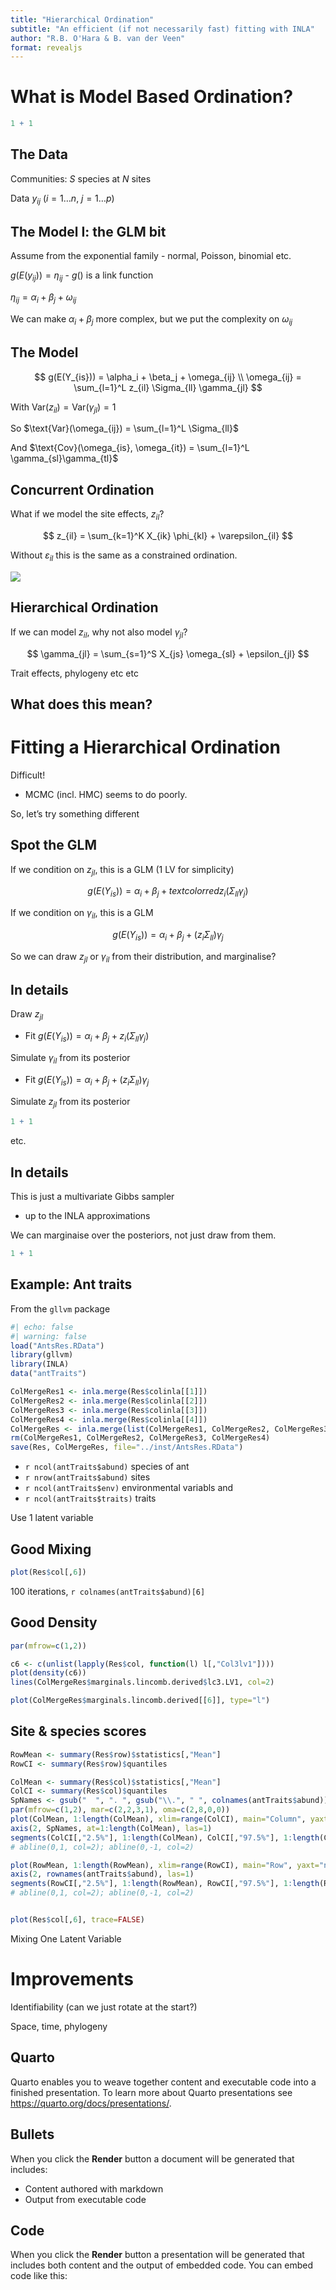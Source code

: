 ```yaml
---
title: "Hierarchical Ordination"
subtitle: "An efficient (if not necessarily fast) fitting with INLA"
author: "R.B. O'Hara & B. van der Veen"
format: revealjs
---
```


# What is Model Based Ordination?

```r
1 + 1
```

## The Data

Communities: $S$ species at $N$ sites

Data $y_{ij}$ ($i=1 \dots n$, $j=1 \dots p$)


## The Model I: the GLM bit

Assume from the exponential family 
    - normal, Poisson, binomial etc.

$g(E(y_{ij})) = \eta_{ij}$ 
    - $g()$ is a link function

$\eta_{ij} = \alpha_i + \beta_j + \omega_{ij}$

We can make $\alpha_i + \beta_j$ more complex, but we put the complexity on $\omega_{ij}$

## The Model


$$
g(E(Y_{is})) = \alpha_i + \beta_j + \omega_{ij} \\
\omega_{ij} = \sum_{l=1}^L z_{il} \Sigma_{ll} \gamma_{jl}
$$ 

With $\text{Var}(z_{il}) = \text{Var}(\gamma_{jl}) = 1$

So $\text{Var}(\omega_{ij}) = \sum_{l=1}^L \Sigma_{ll}$

And  $\text{Cov}(\omega_{is}, \omega_{it}) = \sum_{l=1}^L \gamma_{sl}\gamma_{tl}$

## Concurrent Ordination

What if we model the site effects, $z_{il}$?

$$
z_{il} = \sum_{k=1}^K X_{ik} \phi_{kl} + \varepsilon_{il}
$$

Without $\varepsilon_{il}$ this is the same as a constrained ordination.

![](ConCurrentOrd.png)


## Hierarchical Ordination

If we can model $z_{il}$, why not also model $\gamma_{jl}$?

$$
\gamma_{jl} = \sum_{s=1}^S X_{js} \omega_{sl} + \epsilon_{jl}
$$

Trait effects, phylogeny etc etc

## What does this mean?



# Fitting a Hierarchical Ordination

Difficult!

- MCMC (incl. HMC) seems to do poorly.

So, let's try something different

## Spot the GLM

If we condition on $z_{jl}$, this is a GLM (1 LV for simplicity)

$$
g(E(Y_{is})) = \alpha_i + \beta_j + textcolor{red}{z_{i}} (\Sigma_{ll} \gamma_{j})
$$ 

If we condition on $\gamma_{il}$, this is a GLM

$$
g(E(Y_{is})) = \alpha_i + \beta_j + (z_{i} \Sigma_{ll}) \gamma_{j}
$$

So we can draw $z_{jl}$ or $\gamma_{il}$ from their distribution, and marginalise?


## In details

Draw $z_{jl}$

- Fit $g(E(Y_{is})) = \alpha_i + \beta_j + z_{i} (\Sigma_{ll} \gamma_{j})$

Simulate $\gamma_{il}$ from its posterior

- Fit $g(E(Y_{is})) = \alpha_i + \beta_j + (z_{i} \Sigma_{ll}) \gamma_{j}$

Simulate $z_{jl}$ from its posterior

```r
1 + 1
```

etc.

## In details

This is just a multivariate Gibbs sampler

- up to the INLA approximations

We can marginaise over the posteriors, not just draw from them.

```r
1 + 1
```

## Example: Ant traits

From the `gllvm` package


```r
#| echo: false
#| warning: false
load("AntsRes.RData")
library(gllvm)
library(INLA)
data("antTraits")

ColMergeRes1 <- inla.merge(Res$colinla[[1]])
ColMergeRes2 <- inla.merge(Res$colinla[[2]])
ColMergeRes3 <- inla.merge(Res$colinla[[3]])
ColMergeRes4 <- inla.merge(Res$colinla[[4]])
ColMergeRes <- inla.merge(list(ColMergeRes1, ColMergeRes2, ColMergeRes3, ColMergeRes4))
rm(ColMergeRes1, ColMergeRes2, ColMergeRes3, ColMergeRes4)
save(Res, ColMergeRes, file="../inst/AntsRes.RData")

```

- `r ncol(antTraits$abund)` species of ant 
- `r nrow(antTraits$abund)` sites
- `r ncol(antTraits$env)` environmental variabls and 
- `r ncol(antTraits$traits)` traits

Use 1 latent variable

## Good Mixing

```r

plot(Res$col[,6])

```

100 iterations, `r colnames(antTraits$abund)[6]`

## Good Density

```r

par(mfrow=c(1,2))

c6 <- c(unlist(lapply(Res$col, function(l) l[,"Col3lv1"])))
plot(density(c6))
lines(ColMergeRes$marginals.lincomb.derived$lc3.LV1, col=2)

plot(ColMergeRes$marginals.lincomb.derived[[6]], type="l")

```


## Site & species scores

```r
RowMean <- summary(Res$row)$statistics[,"Mean"]
RowCI <- summary(Res$row)$quantiles

ColMean <- summary(Res$col)$statistics[,"Mean"]
ColCI <- summary(Res$col)$quantiles
SpNames <- gsub("  ", ". ", gsub("\\.", " ", colnames(antTraits$abund)))
par(mfrow=c(1,2), mar=c(2,2,3,1), oma=c(2,8,0,0))
plot(ColMean, 1:length(ColMean), xlim=range(ColCI), main="Column", yaxt="n", ann=FALSE)
axis(2, SpNames, at=1:length(ColMean), las=1)
segments(ColCI[,"2.5%"], 1:length(ColMean), ColCI[,"97.5%"], 1:length(ColMean))
# abline(0,1, col=2); abline(0,-1, col=2)

plot(RowMean, 1:length(RowMean), xlim=range(RowCI), main="Row", yaxt="n", ann=FALSE)
axis(2, rownames(antTraits$abund), las=1)
segments(RowCI[,"2.5%"], 1:length(RowMean), RowCI[,"97.5%"], 1:length(RowMean))
# abline(0,1, col=2); abline(0,-1, col=2)



```


```r

plot(Res$col[,6], trace=FALSE)

```


Mixing
One Latent Variable

# Improvements

Identifiability (can we just rotate at the start?)

Space, time, phylogeny

## Quarto

Quarto enables you to weave together content and executable code into a finished presentation. To learn more about Quarto presentations see <https://quarto.org/docs/presentations/>.

## Bullets

When you click the **Render** button a document will be generated that includes:

-   Content authored with markdown
-   Output from executable code

## Code

When you click the **Render** button a presentation will be generated that includes both content and the output of embedded code. You can embed code like this:



